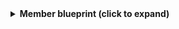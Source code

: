 <details>
<summary><b>Member blueprint (click to expand)</b></summary>

```json showLineNumbers
{
  "identifier": "azureDevopsMember",
  "title": "Azure Devops Member",
  "icon": "AzureDevops",
  "schema": {
    "properties": {
      "email": {
        "title": "Email",
        "type": "string",
        "format": "user",
        "icon": "DefaultProperty"
      },
      "url": {
        "icon": "Link",
        "title": "URL",
        "type": "string",
        "format": "url"
      }
    },
    "required": []
  },
  "mirrorProperties": {},
  "calculationProperties": {},
  "aggregationProperties": {},
  "relations": {
    "team": {
      "title": "team",
      "target": "azureDevopsTeam",
      "required": false,
      "many": false
    }
  }
}
```

</details>
